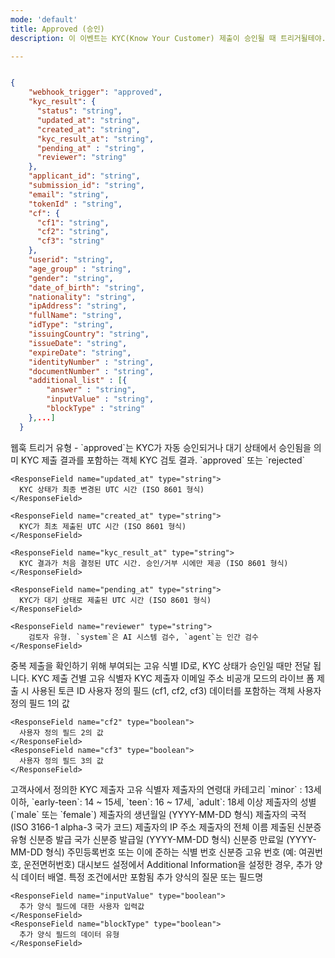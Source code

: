 ```yaml
---
mode: 'default'
title: Approved (승인)
description: 이 이벤트는 KYC(Know Your Customer) 제출이 승인될 때 트리거될테야. 승인은 자동화된 시스템 검증을 통과하거나 수동 검토 후 이루어질 수 있습니다. 이 이벤트는 KYC 프로세스가 성공적으로 완료되었음을 나타내며, 사용자 계정 활성화나 서비스 접근 권한 부여 등의 후속 조치를 시작할 수 있는 신호가 됩니다.

---
```


```json approved-webhook-sample.json

{
    "webhook_trigger": "approved",
    "kyc_result": {
      "status": "string",
      "updated_at": "string",
      "created_at": "string",
      "kyc_result_at": "string",
      "pending_at" : "string",
      "reviewer": "string"
    },
    "applicant_id": "string",
    "submission_id": "string",
    "email": "string",
    "tokenId" : "string",
    "cf": {
      "cf1": "string",
      "cf2": "string",
      "cf3": "string"
    },
    "userid": "string",
    "age_group" : "string",
    "gender": "string",
    "date_of_birth": "string",
    "nationality": "string",
    "ipAddress": "string",
    "fullName": "string",
    "idType": "string",
    "issuingCountry": "string",
    "issueDate": "string",
    "expireDate": "string",
    "identityNumber" : "string",
    "documentNumber" : "string",
    "additional_list" : [{
        "answer" : "string",
        "inputValue" : "string",
        "blockType" : "string"
    },...]
  }

```

<ResponseField name="webhook_trigger" type="string">
  웹훅 트리거 유형 - `approved`는 KYC가 자동 승인되거나 대기 상태에서 승인됨을 의미
</ResponseField>

<ResponseField name="kyc_result" type="object">
KYC 제출 결과를 포함하는 객체
  <Expandable title="properties">
    <ResponseField name="status" type="string">
      KYC 검토 결과. `approved` 또는 `rejected`
    </ResponseField>

    <ResponseField name="updated_at" type="string">
      KYC 상태가 최종 변경된 UTC 시간 (ISO 8601 형식)
    </ResponseField>

    <ResponseField name="created_at" type="string">
      KYC가 최초 제출된 UTC 시간 (ISO 8601 형식)
    </ResponseField>

    <ResponseField name="kyc_result_at" type="string">
      KYC 결과가 처음 결정된 UTC 시간. 승인/거부 시에만 제공 (ISO 8601 형식)
    </ResponseField>

    <ResponseField name="pending_at" type="string">
      KYC가 대기 상태로 제출된 UTC 시간 (ISO 8601 형식)
    </ResponseField>
    
    <ResponseField name="reviewer" type="string">
      	검토자 유형. `system`은 AI 시스템 검수, `agent`는 인간 검수
    </ResponseField>
  </Expandable>
</ResponseField>


<ResponseField name="applicant_id" type="string" >
  중복 제출을 확인하기 위해 부여되는 고유 식별 ID로, KYC 상태가 승인일 때만 전달 됩니다.
</ResponseField>

<ResponseField name="submission_id" type="string" >
  KYC 제출 건별 고유 식별자
</ResponseField>

<ResponseField name="email" type="string" >
  KYC 제출자 이메일 주소
</ResponseField>

<ResponseField name="tokenId" type="string" >
  비공개 모드의 라이브 폼 제출 시 사용된 토큰 ID
</ResponseField>


<ResponseField name="cf" type="object">
	사용자 정의 필드 (cf1, cf2, cf3) 데이터를 포함하는 객체
  <Expandable title="properties">
    <ResponseField name="cf1" type="string">
      사용자 정의 필드 1의 값
    </ResponseField>

    <ResponseField name="cf2" type="boolean">
      사용자 정의 필드 2의 값
    </ResponseField>
    <ResponseField name="cf3" type="boolean">
      사용자 정의 필드 3의 값
    </ResponseField>
  </Expandable>
</ResponseField>



<ResponseField name="userid" type="string" >
  고객사에서 정의한 KYC 제출자 고유 식별자
</ResponseField>


<ResponseField name="age_group" type="string" >
  제출자의 연령대 카테고리
  `minor` : 13세 이하, 
  `early-teen`: 14 ~ 15세, 
  `teen`: 16 ~ 17세, 
  `adult`: 18세 이상 

</ResponseField>


<ResponseField name="gender" type="string" >
  	제출자의 성별 (`male` 또는 `female`)
</ResponseField>


<ResponseField name="date_of_birth" type="string" >
  제출자의 생년월일 (YYYY-MM-DD 형식)
</ResponseField>

<ResponseField name="nationality" type="string" >
  제출자의 국적 (ISO 3166-1 alpha-3 국가 코드)
</ResponseField>

<ResponseField name="ipAddress" type="string" >
  제출자의 IP 주소
</ResponseField>


<ResponseField name="fullName" type="string" >
  제출자의 전체 이름
</ResponseField>


<ResponseField name="idType" type="string" >
  제출된 신분증 유형
</ResponseField>


<ResponseField name="issuingCountry" type="string" >
  신분증 발급 국가
</ResponseField>


<ResponseField name="issueDate" type="string" >
  신분증 발급일 (YYYY-MM-DD 형식)
</ResponseField>


<ResponseField name="expireDate" type="string" >
  신분증 만료일 (YYYY-MM-DD 형식)
</ResponseField>

<ResponseField name="identityNumber" type="string" >
  주민등록번호 또는 이에 준하는 식별 번호
</ResponseField>

<ResponseField name="documentNumber" type="string" >
  신분증 고유 번호 (예: 여권번호, 운전면허번호)
</ResponseField>

<ResponseField name="additional_list" type="array">
  대시보드 설정에서 Additional Information을 설정한 경우, 추가 양식 데이터 배열. 특정 조건에서만 포함됨
  <ResponseField name="additional_list_obj" type="object">
  <Expandable title="properties">
    <ResponseField name="answer" type="string">
      추가 양식의 질문 또는 필드명
    </ResponseField>

    <ResponseField name="inputValue" type="boolean">
      추가 양식 필드에 대한 사용자 입력값
    </ResponseField>
    <ResponseField name="blockType" type="boolean">
      추가 양식 필드의 데이터 유형
    </ResponseField>
  </Expandable>
  </ResponseField>
</ResponseField>